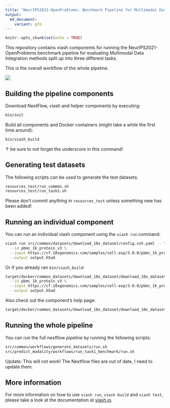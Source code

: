 ```yaml
---
title: "NeurIPS2021-OpenProblems: Benchmark Pipeline for Multimodal Data Integration"
output: 
  md_document:
    variant: gfm
---
```


```r
knitr::opts_chunk$set(echo = TRUE)
```

This repository contains viash components for running the NeurIPS2021-OpenProblems benchmark pipeline
for evaluating Multimodal Data Integration methods split up into three different tasks.

This is the overall workflow of the whole pipeline.

![](dataflow.png)


## Building the pipeline components

Download NextFlow, viash and helper components by executing:

```sh
bin/init
```

Build all components and Docker containers (might take a while the first time around):

```sh
bin/viash_build
```

↑ be sure to not forget the underscore in this command!

## Generating test datasets

The following scripts can be used to generate the test datasets.

```sh
resources_test/run_common.sh
resources_test/run_task1.sh
```

Please don't commit anything in `resources_test` unless something new has been added!

## Running an individual component

You can run an individual viash component using the `viash run` command:

```sh
viash run src/common/datasets/download_10x_dataset/config.vsh.yaml -- \
  --id pbmc_1k_protein_v3 \
  --input https://cf.10xgenomics.com/samples/cell-exp/3.0.0/pbmc_1k_protein_v3/pbmc_1k_protein_v3_raw_feature_bc_matrix.h5 \
  --output output.h5ad
```

Or if you already ran `bin/viash_build`:

```sh
target/docker/common_datasets/download_10x_dataset/download_10x_dataset \
  --id pbmc_1k_protein_v3 \
  --input https://cf.10xgenomics.com/samples/cell-exp/3.0.0/pbmc_1k_protein_v3/pbmc_1k_protein_v3_raw_feature_bc_matrix.h5 \
  --output output.h5ad
```

Also check out the component's help page:

```sh
target/docker/common_datasets/download_10x_dataset/download_10x_dataset
```

## Running the whole pipeline

You can run the full nextflow pipeline by running the following scripts:

```sh
src/common/workflows/generate_datasets/run.sh
src/predict_modality/workflows/run_task1_benchmark/run.sh
```

Update: This will not work!
The Nextflow files are out of date, I need to update them. 


## More information

For more information on how to use `viash run`, `viash build` and `viash test`, please 
take a look at the documentation at [viash.io](https://viash.io).

